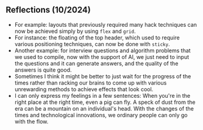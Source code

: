 ## Reflections (10/2024)

- For example: layouts that previously required many hack techniques can now be achieved simply by using `flex` and `grid`.
- For instance: the floating of the top header, which used to require various positioning techniques, can now be done with `sticky`.
- Another example: for interview questions and algorithm problems that we used to compile, now with the support of AI, we just need to input the questions and it can generate answers, and the quality of the answers is quite good.
- Sometimes I think it might be better to just wait for the progress of the times rather than racking our brains to come up with various unrewarding methods to achieve effects that look cool.
- I can only express my feelings in a few sentences: When you're in the right place at the right time, even a pig can fly. A speck of dust from the era can be a mountain on an individual's head. With the changes of the times and technological innovations, we ordinary people can only go with the flow.
